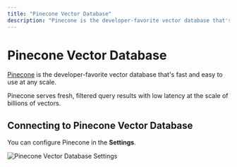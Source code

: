 ```yaml
---
title: "Pinecone Vector Database"
description: "Pinecone is the developer-favorite vector database that's fast and easy to use at any scale."
---
```




# Pinecone Vector Database

[Pinecone](https://www.pinecone.io/) is the developer-favorite vector database that's fast and easy to use at any scale.

Pinecone serves fresh, filtered query results with low latency at the scale of billions of vectors.

## Connecting to Pinecone Vector Database

You can configure Pinecone in the **Settings**.

<Image
  src="/images/realtimex-setup/vector-database-configuration/cloud/pinecone/pinecone-vectordb.png"
  height={1080}
  width={1920}
  quality={100}
  alt="Pinecone Vector Database Settings"
/>
